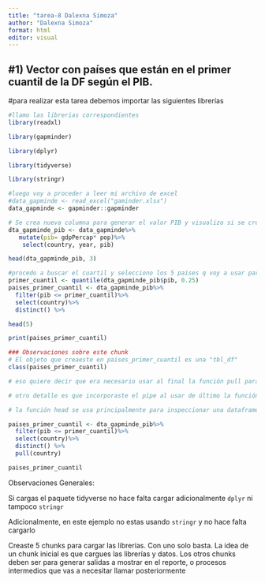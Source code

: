 ```yaml
---
title: "tarea-8 Dalexna Simoza"
author: "Dalexna Simoza"
format: html
editor: visual
---
```


## #1) Vector con países que están en el primer cuantil de la DF según el PIB.

#para realizar esta tarea debemos importar las siguientes librerías

```r
#llamo las librerias correspondientes 
library(readxl)
```

```r

library(gapminder)
```

```r

library(dplyr)
```

```r
library(tidyverse)
```

```r
library(stringr)

```

```r
#luego voy a proceder a leer mi archivo de excel 
#data_gapminde <- read_excel("gaminder.xlsx")
data_gapminde <- gapminder::gapminder
```

```r
# Se crea nueva columna para generar el valor PIB y visualizo si se creo
dta_gapminde_pib <- data_gapminde%>%
   mutate(pib= gdpPercap* pop)%>%
    select(country, year, pib)

head(dta_gapminde_pib, 3)
```

```r
#procedo a buscar el cuartil y selecciono los 5 paises q voy a usar para mostrarlos 
primer_cuantil <- quantile(dta_gapminde_pib$pib, 0.25)
paises_primer_cuantil <- dta_gapminde_pib%>% 
  filter(pib <= primer_cuantil)%>% 
  select(country)%>%
  distinct() %>%

head(5)

print(paises_primer_cuantil)

### Observaciones sobre este chunk
# El objeto que creaeste en paises_primer_cuantil es una "tbl_df"
class(paises_primer_cuantil)

# eso quiere decir que era necesario usar al final la función pull para extraer un objeto de tipo character.vector. por ejemplo

# otro detalle es que incorporaste el pipe al usar de último la función head, es decir, estas encadenando todo el proceso donde al final solo extráes una data frame con 5 observaciones o filas, cuando el ejercicio lo que pide es un vector con los nombres de los países en el primer cuartil.

# la función head se usa principalmente para inspeccionar una dataframe y no para incorporarla en un procesamiento de datos. Lo que sigue es una de las formas en que hubieses podido hacer el ejercicio

paises_primer_cuantil <- dta_gapminde_pib%>% 
  filter(pib <= primer_cuantil)%>% 
  select(country)%>%
  distinct() %>%
  pull(country)

paises_primer_cuantil

```

Observaciones Generales:

Si cargas el paquete tidyverse no hace falta cargar adicionalmente `dplyr` ni tampoco `stringr`

Adicionalmente, en este ejemplo no estas usando `stringr` y no hace falta cargarlo

Creaste 5 chunks para cargar las librerías. Con uno solo basta. La idea de un chunk inicial es que cargues las librerías y datos. Los otros chunks deben ser para generar salidas a mostrar en el reporte, o procesos intermedios que vas a necesitar llamar posteriormente
